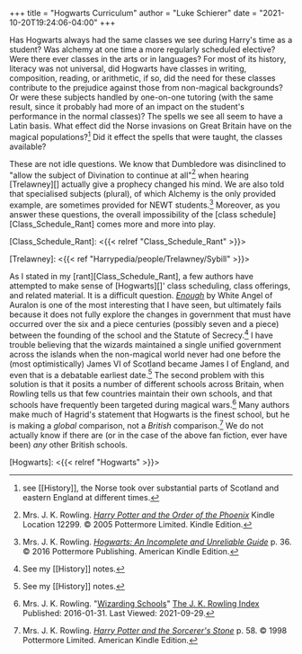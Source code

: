 +++
title = "Hogwarts Curriculum"
author = "Luke Schierer"
date = "2021-10-20T19:24:06-04:00"
+++

Has Hogwarts always had the same classes we see during Harry's time as a
student?  Was alchemy at one time a more regularly scheduled elective?  Were
there ever classes in the arts or in languages?  For most of its history,
literacy was not universal, did Hogwarts have classes in writing, composition,
reading, or arithmetic, if so, did the need for these classes contribute to the
prejudice against those from non-magical backgrounds?  Or were these subjects
handled by one-on-one tutoring (with the same result, since it probably had
more of an impact on the student's performance in the normal classes)?  The
spells we see all seem to have a Latin basis.  What effect did the Norse
invasions on Great Britain have on the magical populations?[^20210812-1]  Did
it effect the spells that were taught, the classes available?  

These are not idle questions.  We know that Dumbledore was disinclined to
"allow the subject of Divination to continue at all"[^20210928-6] when hearing
[Trelawney][] actually give a prophecy changed his mind.  We are also told that
specialised subjects (plural), of which Alchemy is the only provided example,
are sometimes provided for NEWT students.[^20210928-7]  Moreover, as you answer
these questions, the overall impossibility of the [class
schedule][Class_Schedule_Rant] comes more and more into play.  

[Class_Schedule_Rant]: <{{< relref "Class_Schedule_Rant" >}}>

[Trelawney]: <{{< ref "Harrypedia/people/Trelawney/Sybill" >}}>

As I stated in my [rant][Class_Schedule_Rant], a few authors have attempted to
make sense of [Hogwarts][]' class scheduling, class offerings, and related
material.  It is a difficult question.  _[Enough][WAAE1]_ by White Angel of
Auralon is one of the most interesting that I have seen, but ultimately fails
because it does not fully explore the changes in government that must have
occurred over the six and a piece centuries (possibly seven and a piece) between
the founding of the school and the Statute of Secrecy.[^20210929-1]  I have
trouble believing that the wizards maintained a single unified government across
the islands when the non-magical world never had one before the (most
optimistically) James VI of Scotland became James I of England, and even that is
a debatable earliest date.[^20210929-2]  The second problem with this solution
is that it posits a number of different schools across Britain, when Rowling
tells us that few countries maintain their own schools, and that schools have
frequently been targeted during magical wars.[^20210929-3]  Many authors make
much of Hagrid's statement that Hogwarts is the finest school, but he is making
a *global* comparison, not a *British* comparison.[^20210929-4]  We do not
actually know if there are (or in the case of the above fan fiction, ever have
been) *any* other British schools.

[Hogwarts]: <{{< relref "Hogwarts" >}}>

[^20210929-4]: Mrs. J. K. Rowling.
    _[Harry Potter and the Sorcerer's Stone](https://www.goodreads.com/book/show/3.Harry_Potter_and_the_Sorcerer_s_Stone)_ 
    p. 58. © 1998 Pottermore Limited. American Kindle Edition. 

[^20210929-3]: Mrs. J. K. Rowling.
    "[Wizarding Schools](https://www.rowlingindex.org/work/pmws/)"
    [The J. K. Rowling Index](https://www.rowlingindex.org/)
    Published: 2016-01-31.  Last Viewed: 2021-09-29.

[WAAE1]: https://www.fanfiction.net/s/13052816

[^20210929-2]: See my [[History]] notes.

[^20210929-1]: See my [[History]] notes.

[^20210928-7]: Mrs. J. K. Rowling.
    _[Hogwarts: An Incomplete and Unreliable Guide](https://www.goodreads.com/book/show/31538647-hogwarts)_
    p. 36. © 2016 Pottermore Publishing. American Kindle Edition.

[^20210928-6]: Mrs. J. K. Rowling. 
    _[Harry Potter and the Order of the Phoenix](https://www.goodreads.com/book/show/2.Harry_Potter_and_the_Order_of_the_Phoenix)_
    Kindle Location 12299. © 2005 Pottermore Limited. Kindle Edition. 

[^20210812-1]: see [[History]], the Norse took over substantial parts of
    Scotland and eastern England at different times.

